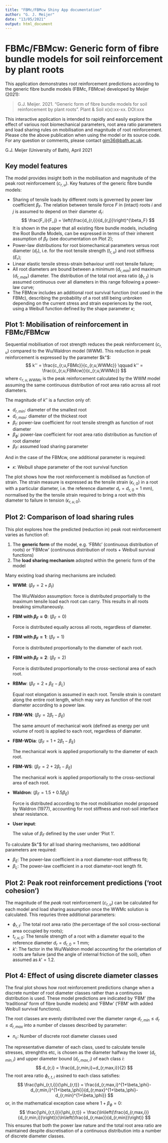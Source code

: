 ```yaml
---
title: "FBMc/FBMcw Shiny App documentation"
author: "G. J. Meijer"
date: "13/05/2021"
output: html_document
---
```



# FBMc/FBMcw: Generic form of fibre bundle models for soil reinforcement by plant roots

This application demonstrates root reinforcement predictions according to the generic fibre bundle models (FBMc, FBMcw) developed by Meijer (2021):

> G.J. Meijer. 2021. "Generic form of fibre bundle models for soil reinforcement by plant roots". Plant & Soil x(x):xx-xx. DOI:xxx

This interactive application is intended to rapidly and easily explore the effect of various root biomechanical parameters, root area ratio parameters and load sharing rules on mobilisation and magnitude of root reinforcement. Please cite the above publication when using the model or its source code. For any question or comments, please contact <gjm36@bath.ac.uk>.

G.J. Meijer (University of Bath), April 2021


## Key model features

The model provides insight both in the mobilisation and magnitude of the peak root reinforcement ($c_{r,u}$). Key features of the generic fibre bundle models:

- Sharing of tensile loads by different roots is governed by power law coefficient $\beta_F$. The relation between tensile force $F$ in (intact) roots $i$ and $j$ is assumed to depend on their diameter $d_r$:
    $$ \frac{F_i}{F_j} = \left(\frac{d_{r,i}}{d_{r,j}}\right)^{\beta_F} $$
    It is shown in the paper that all existing fibre bundle models, including the Root Bundle Models, can be expressed in terms of their inherent assumption of $\beta_F$ (see documentation on Plot 2);
- Power-law distributions for root biomechanical parameters versus root diameter ($d_r$), i.e. for the root tensile strength ($t_{r,u}$) and root stiffness ($E_r$);
- Linear elastic tensile stress-strain behaviour until root tensile failure;
- All root diameters are bound between a minimum ($d_{r,min}$) and maximum ($d_{r,max}$) diameter. The distribution of the total root area ratio ($\phi_{r,t}$) is assumed continuous over all diameters in this range following a power-law curve;
- The FBMcw includes an additional root survival function (not used in the FBMc), describing the probability of a root still being unbroken depending on the current stress and strain experiences by the root, using a Weibull function defined by the shape parameter $\kappa$;


## Plot 1: Mobilisation of reinforcement in FBMc/FBMcw

Sequential mobilisation of root strength reduces the peak reinforcement ($c_{r,u}$) compared to the Wu/Waldron model (WWM). This reduction in peak reinforcement is expressed by the parameter $k"$:
$$ k'' = \frac{c_{r,u,FBMc}}{c_{r,u,WWMc}} \qquad k'' = \frac{c_{r,u,FBMcw}}{c_{r,u,WWMc}} $$
where $c_{r,u,WWMc}$ is the peak reinforcement calculated by the WWM model assuming the same continuous distribution of root area ratio across all root diameters.

The magnitude of $k''$ is a function only of:

- $d_{r,min}$: diameter of the smallest root
- $d_{r,max}$: diameter of the thickest root
- $\beta_t$: power-law coefficient for root tensile strength as function of root diameter
- $\beta_\phi$: power-law coefficient for root area ratio distribution as function of root diameter 
- $\beta_F$: assumed load sharing parameter

And in the case of the FBMcw, one additional parameter is required:

- $\kappa$: Weibull shape parameter of the root survival function

The plot shows how the root reinforcement is mobilised as function of strain. The strain measure is expressed as the tensile strain ($\epsilon_{r,0}$) in a root with a particular diameter, i.e. the reference diameter $d_r = d_{r,0} = 1$ mm), normalised by the the tensile strain required to bring a root with this diameter to failure in tension  ($\epsilon_{r,u,0}$). 


## Plot 2: Comparison of load sharing rules

This plot explores how the predicted (reduction in) peak root reinforcement varies as function of:

1. The **generic form** of the model, e.g. 'FBMc' (continuous distribution of roots) or 'FBMcw' (continuous distribution of roots + Weibull survival functions)
2. The **load sharing mechanism** adopted within the generic form of the model

Many existing load sharing mechanisms are included:

- **WWM**: ($\beta_F=2+\beta_t$)
    
    The Wu/Waldon assumption: force is distributed proportially to the maximum tensile load each root can carry. This results in all roots breaking simultaneously.

- **FBM with $\beta_F=0$**: ($\beta_F=0$)

    Force is distributed equally across all roots, regardless of diameter.

- **FBM with $\beta_F=1$**: ($\beta_F=1$) 

    Force is distributed proportionally to the diameter of each root.
    
- **FBM with $\beta_F=2$**: ($\beta_F=2$)

    Force is distributed proportionally to the cross-sectional area of each root.

- **RBMw**: ($\beta_F=2+\beta_E-\beta_L$)

    Equal root elongation is assumed in each root. Tensile strain is constant along the entire root length, which may vary as function of the root diameter according to a power law.
    
- **FBM-WN**: ($\beta_F=2\beta_t-\beta_E$)

    The same amount of mechanical work (defined as energy per unit volume of root) is applied to each root, regardless of diamater.

- **FBM-WDia**: ($\beta_F=1+2\beta_t-\beta_E$)

    The mechanical work is applied proportionally to the diameter of each root.

- **FBM-WS**: ($\beta_F=2+2\beta_t-\beta_E$) 

    The mechanical work is applied proportionally to the cross-sectional area of each root.
    
- **Waldron**: ($\beta_F=1.5+0.5\beta_E$)

    Force is distributed according to the root mobilisation model proposed by Waldron (1977), accounting for root stiffness and root-soil interface shear resistance.
    
- **User input**: 
    
    The value of $\beta_F$ defined by the user under 'Plot 1'.

To calculate $k"$ for all load sharing mechanisms, two additional parameters are required:

- $\beta_E$: The power-law coefficient in a root diameter-root stiffness fit;
- $\beta_L$: The power-law coefficient in a root diameter-root length fit.


## Plot 2: Peak root reinforcement predictions ('root cohesion')

The magnitude of the *peak* root reinforcement ($c_{r,u}$) can be calculated for each model and load sharing assumption once the WWMc solution is calculated. This requries three additional parameters:

- $\phi_{r,t}$: The total root area ratio (the percentage of the soil cross-sectional area occupied by roots);
- $t_{r,u,0}$: The tensile strength of a root with a diameter equal to the reference diameter $d_r=d_{r,0}=1$ mm;
- $k'$: The factor in the Wu/Waldron model accounting for the orientation of roots are failure (and the angle of internal friction of the soil), often assumed as $k'=1.2$. 


## Plot 4: Effect of using discrete diameter classes

The final plot shows how root reinforcement predictions change when a discrete number of root diameter classes rather than a continuous distribution is used. These model predictions are indicated by 'FBM' (the 'traditional' form of fibre bundle models) and 'FBMw' ('FBM' with added Weibull survival functions).

The root classes are evenly distributed over the diameter range $d_{r,min} \leq d_r \leq d_{r,max}$ into a number of classes described by parameter:

- $n_c$: Number of discrete root diameter classes used

The representative diameter of each class, used to calculate tensile stresses, strenghths etc, is chosen as the diameter halfway the lower ($d_{r,min,i}$) and upper diameter bound ($d_{r,max,i}$) of each class $i$:
$$ d_{r,i} = \frac{d_{r,min,i}+d_{r,max,i}}{2} $$
The root area ratio $\phi_{r,t,i}$ assined to each class satisfies:
$$ \frac{\phi_{r,t,i}}{\phi_{r,t}} = \frac{d_{r,max,i}^{1+\beta_\phi}-d_{r,min,i}^{1+\beta_\phi}}{d_{r,max}^{1+\beta_\phi}-d_{r,min}^{1+\beta_\phi}} $$
or, in the mathematical exception case where $1+\beta_\phi=0$:
$$ \frac{\phi_{r,t,i}}{\phi_{r,t}} = \frac{\ln\left(\frac{d_{r,max,i}}{d_{r,min,i}}\right)}{\ln\left(\frac{d_{r,max}}{d_{r,min}}\right)} $$
This ensures that both the power law nature and the total root area ratio are maintained despite discretisation of a continuous distribution into a number of discrete diameter classes.
